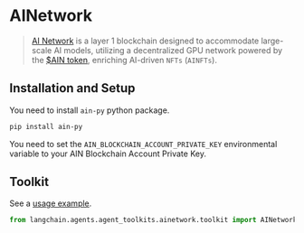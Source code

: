 # AINetwork

>[AI Network](https://www.ainetwork.ai/build-on-ain) is a layer 1 blockchain designed to accommodate 
> large-scale AI models, utilizing a decentralized GPU network powered by the 
> [$AIN token](https://www.ainetwork.ai/token), enriching AI-driven `NFTs` (`AINFTs`).


## Installation and Setup

You need to install `ain-py` python package.

```bash
pip install ain-py
```
You need to set the `AIN_BLOCKCHAIN_ACCOUNT_PRIVATE_KEY` environmental variable to your AIN Blockchain Account Private Key.
## Toolkit

See a [usage example](/docs/integrations/toolkits/ainetwork).

```python
from langchain.agents.agent_toolkits.ainetwork.toolkit import AINetworkToolkit
```

